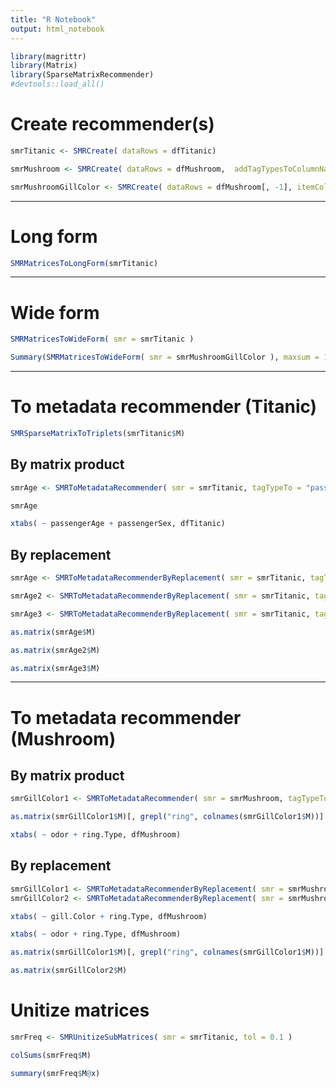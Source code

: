 ```yaml
---
title: "R Notebook"
output: html_notebook
---
```


```r
library(magrittr)
library(Matrix)
library(SparseMatrixRecommender)
#devtools::load_all()
```

# Create recommender(s)

```r
smrTitanic <- SMRCreate( dataRows = dfTitanic)
```

```r
smrMushroom <- SMRCreate( dataRows = dfMushroom,  addTagTypesToColumnNamesQ = TRUE)
```

```r
smrMushroomGillColor <- SMRCreate( dataRows = dfMushroom[, -1], itemColumnName = "gill.Color" )
```

------

# Long form

```r
SMRMatricesToLongForm(smrTitanic)
```

------

# Wide form

```r
SMRMatricesToWideForm( smr = smrTitanic )
```

```r
Summary(SMRMatricesToWideForm( smr = smrMushroomGillColor ), maxsum = 12)
```

------

# To metadata recommender (Titanic)

```r
SMRSparseMatrixToTriplets(smrTitanic$M)
```

## By matrix product

```r
smrAge <- SMRToMetadataRecommender( smr = smrTitanic, tagTypeTo = "passengerAge", tagTypes = NULL )
```

```r
smrAge
```

```r
xtabs( ~ passengerAge + passengerSex, dfTitanic)
```

## By replacement

```r
smrAge <- SMRToMetadataRecommenderByReplacement( smr = smrTitanic, tagTypeTo = "passengerAge", tagTypes = NULL, tagSelection = function(x) c( TRUE, rep_len(x = FALSE, length.out = length(x)-1 )), addTagTypesToColumnNamesQ = TRUE )
```

```r
smrAge2 <- SMRToMetadataRecommenderByReplacement( smr = smrTitanic, tagTypeTo = "passengerAge", tagTypes = NULL, tagSelection = 3, addTagTypesToColumnNamesQ = TRUE )
```

```r
smrAge3 <- SMRToMetadataRecommenderByReplacement( smr = smrTitanic, tagTypeTo = "passengerAge", tagTypes = NULL, nTopTags = 3, tagSelection = 3, addTagTypesToColumnNamesQ = TRUE )
```

```r
as.matrix(smrAge$M)
```

```r
as.matrix(smrAge2$M)
```


```r
as.matrix(smrAge3$M)
```

------

# To metadata recommender (Mushroom)

## By matrix product

```r
smrGillColor1 <- SMRToMetadataRecommender( smr = smrMushroom, tagTypeTo = "odor", tagTypes = NULL, normalizerFunc = "Cosine" )
```


```r
as.matrix(smrGillColor1$M)[, grepl("ring", colnames(smrGillColor1$M))]
```
```r
xtabs( ~ odor + ring.Type, dfMushroom)
```

## By replacement

```r
smrGillColor1 <- SMRToMetadataRecommenderByReplacement( smr = smrMushroomGillColor, tagTypeTo = "odor", tagTypes = NULL, nTopTags = 4 )
smrGillColor2 <- SMRToMetadataRecommenderByReplacement( smr = smrMushroomGillColor, tagTypeTo = "odor", tagTypes = NULL, nTopTags = 4 )
```

```r
xtabs( ~ gill.Color + ring.Type, dfMushroom)
```

```r
xtabs( ~ odor + ring.Type, dfMushroom)
```

```r
as.matrix(smrGillColor1$M)[, grepl("ring", colnames(smrGillColor1$M))]
```

```r
as.matrix(smrGillColor2$M)
```


# Unitize matrices

```r
smrFreq <- SMRUnitizeSubMatrices( smr = smrTitanic, tol = 0.1 )
```

```r
colSums(smrFreq$M)
```

```r
summary(smrFreq$M@x)
```

